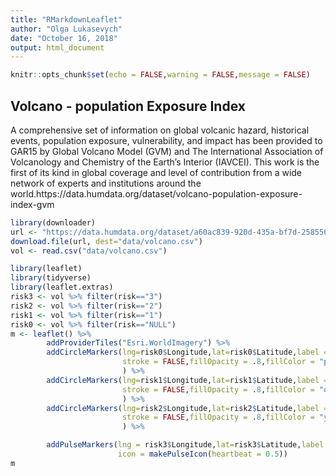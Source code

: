 ```yaml
---
title: "RMarkdownLeaflet"
author: "Olga Lukasevych"
date: "October 16, 2018"
output: html_document
---
```


```r
knitr::opts_chunk$set(echo = FALSE,warning = FALSE,message = FALSE)
```

## Volcano - population Exposure Index

A comprehensive set of information on global volcanic hazard, historical events, population exposure, vulnerability, and impact has been provided to GAR15 by Global Volcano Model (GVM) and The International Association of Volcanology and Chemistry of the Earth’s Interior (IAVCEI). This work is the first of its kind in global coverage and level of contribution from a wide network of experts and institutions around the world.https://data.humdata.org/dataset/volcano-population-exposure-index-gvm

```r
library(downloader)
url <- "https://data.humdata.org/dataset/a60ac839-920d-435a-bf7d-25855602699d/resource/e3b1ecf0-ec47-49f7-9011-6bbb7403ef6d/download/volcano.csv"
download.file(url, dest="data/volcano.csv") 
vol <- read.csv("data/volcano.csv")

```
```r
library(leaflet)
library(tidyverse)
library(leaflet.extras)
risk3 <- vol %>% filter(risk=="3")
risk2 <- vol %>% filter(risk=="2")
risk1 <- vol %>% filter(risk=="1")
risk0 <- vol %>% filter(risk=="NULL")
m <- leaflet() %>%
        addProviderTiles("Esri.WorldImagery") %>% 
        addCircleMarkers(lng=risk0$Longitude,lat=risk0$Latitude,label = risk0$V_Name,
                         stroke = FALSE,fillOpacity = .8,fillColor = "purple",radius = 5
                         ) %>% 
        addCircleMarkers(lng=risk1$Longitude,lat=risk1$Latitude,label = risk1$V_Name,
                         stroke = FALSE,fillOpacity = .8,fillColor = "orange",radius = 6
                         ) %>% 
        addCircleMarkers(lng=risk2$Longitude,lat=risk2$Latitude,label = risk2$V_Name,
                         stroke = FALSE,fillOpacity = .8,fillColor = "yellow"
                         ) %>%

        addPulseMarkers(lng = risk3$Longitude,lat=risk3$Latitude,label = risk3$V_Name,
                        icon = makePulseIcon(heartbeat = 0.5))
m
```
